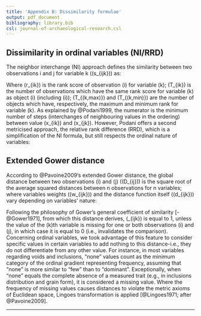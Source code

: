 ```yaml
---
title: 'Appendix B: Dissimilarity formulae'
output: pdf_document
bibliography: library.bib
csl: journal-of-archaeological-research.csl
---
```


## Dissimilarity in ordinal variables (NI/RRD)

The neighbor interchange (NI) approach defines the similarity between two observations i and j for variable k (\(s_{ijk}\)) as:

\begin{equation}
\label{eq-1}
s_{ijk} = 
  \begin{cases}
    1    & \quad \text{if } r_{ik}=r_{jk}\\
    1-\frac{|r_{ik}-r_{jk} |-\frac{T_{ik}-1}{2}-\frac{T_{jk}-1}{2}}{(\max{r_k}-\min{r_k}-\frac{T_{(k,\max)}-1}{2}-\frac{T_{(k,\min)}-1}{2}}\in[0,1]    & \quad \text{otherwise}
    \end{cases}
\end{equation}

Where \(r_{ik}\) is the rank score of observation \(i\) for variable \(k\); \(T_{ik}\) is the number of observations which have the same rank score for variable \(k\) as object \(i\) (including \(i\)); \(T_{(k,max)}\) and \(T_{(k,min)}\) are the number of objects which have, respectively, the maximum and minimum rank for variable \(k\). As explained by @Podani1999, the numerator is the minimum number of steps (interchanges of neighbouring values in the ordering) between value \(x_{ik}\) and \(x_{jk}\). However, Podani offers a second metricised approach, the relative rank difference (RRD), which is a simplification of the NI formula, but still respects the ordinal nature of variables:

\begin{equation}
\label{eq-2}
s_{ijk}=1-\frac{|r_{ik}-r_{jk}|}{\max{r_k}-\min{r_k}}\in[0,1]
\end{equation}

## Extended Gower distance

According to @Pavoine2009's extended Gower distance, the global distance between two observations \(i\) and \(j\) (\(D_{ij}\)) is the square root of the average squared distances between n observations for n variables; where variables weights (\(w_{ijk}\)) and the distance function itself (\(d_{ijk}\)) vary depending on variables' nature:

\begin{equation}
\label{eq-3}
 D_{ij}=\sqrt{\frac{\sum_{k=1}^{n}d_{ijk}^2 \delta_{ijk} w_k}{\sum_{k=1}^{n} \delta_{ijk} w_k }}\in[0,1] 
 \end{equation}

Following the philosophy of Gower's general coefficient of similarity [-@Gower1971], from which this distance derives, \(\delta_{ijk}\) is equal to 1, unless the value of the \(k\)th variable is missing for one or both observations \(i\) and \(j\), in which case it is equal to 0 (i.e., invalidates the comparison). Concerning ordinal variables, we took advantage of this feature to consider specific values in certain variables to add nothing to this distance-i.e., they do not differentiate from any other value. For instance, in most variables regarding voids and inclusions, "none" values count as the minimum category of the ordinal gradient representing frequency, assuming that "none" is more similar to "few" than to "dominant". Exceptionally, when "none" equals the complete absence of a measured trait (e.g., in inclusions distribution and grain form), it is considered a missing value. Where the frequency of missing values causes distances to violate the metric axioms of Euclidean space, Lingoes transformation is applied [@Lingoes1971; after @Pavoine2009]. 

---
